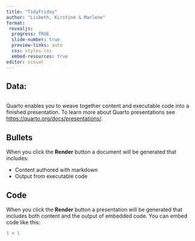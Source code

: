 ```yaml
---
title: "TidyFriday"
author: "Lisbeth, Kirstine & Marlene"
format: 
 revealjs: 
  progress: TRUE
  slide-number: true
  preview-links: auto
  css: styles.css
  embed-resources: true
editor: visual
---
```


## Data: 

```r

```


Quarto enables you to weave together content and executable code into a finished presentation. To learn more about Quarto presentations see <https://quarto.org/docs/presentations/>.

## Bullets

When you click the **Render** button a document will be generated that includes:

-   Content authored with markdown
-   Output from executable code

## Code

When you click the **Render** button a presentation will be generated that includes both content and the output of embedded code. You can embed code like this:

```r
1 + 1
```
